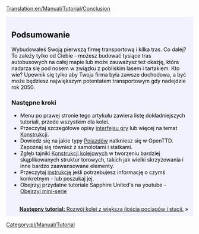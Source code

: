 [[Translation:en/Manual/Tutorial/Conclusion]]

{{en/Tabs|5|5
|pl/Manual/Tutorial/Main Page|1. Zaczynamy<!--
-->|pl/Manual/Tutorial/Autobusy|2. Autobusy<!--
-->|pl/Manual/Tutorial/Pociagi|3. Pociągi<!--
-->|pl/Manual/Tutorial/Samoloty|4. Samoloty<!--
-->|pl/Manual/Tutorial/Podsumowanie|5. Podsumowanie}}
<div style="padding:.5em 1em 1em 1em; border-top:none; background-color:#f1f2fe; color:#000;">
{{en/Manual/Tutorial/Navigation}}
==Podsumowanie==
Wybudowałeś Swoją pierwszą firmę transportową i kilka tras. Co dalej? To zależy tylko od Ciebie - możesz budować tysiące tras autobusowych na całej mapie lub może zauważysz też okazję, która nadarza się pod nosem w związku z pobliskim lasem i tartakiem. Kto wie? Upewnik się tylko aby Twoja firma była zawsze dochodowa, a być może będziesz największym potentatem transportowym gdy nadejdzie rok 2050.

===Następne kroki===
* Menu po prawej stronie tego artykułu zawiera listę dokładniejszych tutoriali, przede wszystkim dla kolei. 
* Przeczytaj szczegółowe opisy [[en/Manual/Game interface|interfejsu gry]] lub więcej na temat [[en/Manual/Construction|Konstrukcji]].
* Dowiedz się na jakie typy [[en/Vechcles|Pojazdów]] natkniesz się w OpenTTD. Zapoznaj się również z samolotami i statkami.
* Zgłęb tajniki [[en/Manual/Railway construction|Konstrukcji kolejowych]] w tworzeniu bardziej skąplikowanych struktur torowych, takich jak wielki skrzyżowania i inne bardzo zaawansowane elementy.
* Przeczytaj [[en/Manual/Main Page|instrukcję]] jeśli potrzebujesz informację o czymś konkretnym - lub poszukaj jej.
* Obejrzyj przydatne tutoriale Sapphire United's na youtube - [http://www.youtube.com/watch?v=KAriYewKvj8&feature=PlayList&p=C168C0CB0588B9A0&index=0&playnext=1 Obejrzyj mini-serie]

<br style="clear:both;">
<span style="float: right">[[en/Manual/Tutorial/Two Platforms|'''Następny tutorial:''' Rozwój kolei z większą ilością pociągów i stacji.]] &raquo;</span>
</div>
[[Category:pl/Manual/Tutorial]]